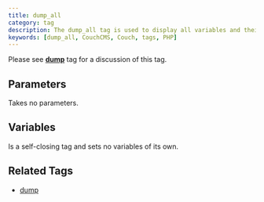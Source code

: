 ```yaml
---
title: dump_all
category: tag
description: The dump_all tag is used to display all variables and their values in a formatted way.
keywords: [dump_all, CouchCMS, Couch, tags, PHP]
---
```


Please see [**dump**](../dump.html) tag for a discussion of this tag.

## Parameters

Takes no parameters.

## Variables

Is a self-closing tag and sets no variables of its own.

## Related Tags

*   [dump](../dump.html)